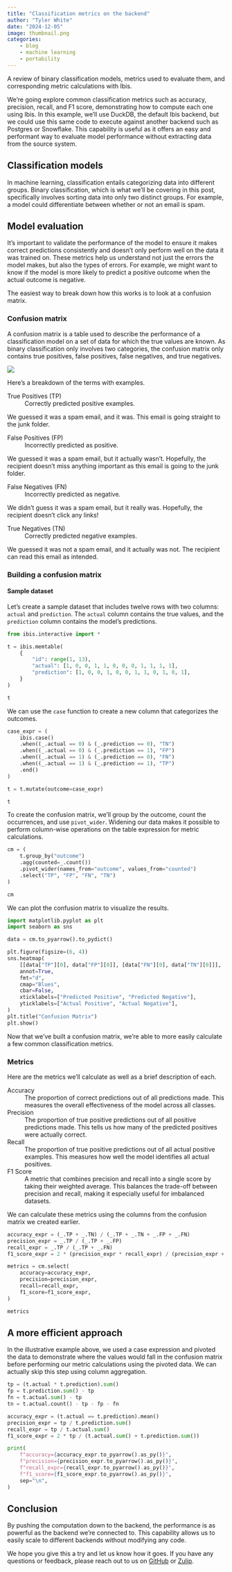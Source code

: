 ```yaml
---
title: "Classification metrics on the backend"
author: "Tyler White"
date: "2024-12-05"
image: thumbnail.png
categories:
    - blog
    - machine learning
    - portability
---
```


A review of binary classification models, metrics used to evaluate them, and
corresponding metric calculations with Ibis.

We're going explore common classification metrics such as accuracy, precision, recall,
and F1 score, demonstrating how to compute each one using Ibis. In this example, we'll
use DuckDB, the default Ibis backend, but we could use this same code to execute
against another backend such as Postgres or Snowflake. This capability is useful as it
offers an easy and performant way to evaluate model performance without extracting data
from the source system.

## Classification models

In machine learning, classification entails categorizing data into different groups.
Binary classification, which is what we'll be covering in this post, specifically
involves sorting data into only two distinct groups. For example, a model could
differentiate between whether or not an email is spam.

## Model evaluation

It's important to validate the performance of the model to ensure it makes correct
predictions consistently and doesn’t only perform well on the data it was trained on.
These metrics help us understand not just the errors the model makes, but also the
types of errors. For example, we might want to know if the model is more likely to
predict a positive outcome when the actual outcome is negative.

The easiest way to break down how this works is to look at a confusion matrix.

### Confusion matrix

A confusion matrix is a table used to describe the performance of a classification
model on a set of data for which the true values are known. As binary classification
only involves two categories, the confusion matrix only contains true positives, false
positives, false negatives, and true negatives.

![](confusion_matrix.png)

Here's a breakdown of the terms with examples.

True Positives (TP)
: Correctly predicted positive examples.

We guessed it was a spam email, and it was. This email is going straight to the junk
folder.

False Positives (FP)
: Incorrectly predicted as positive.

We guessed it was a spam email, but it actually wasn’t. Hopefully, the recipient
doesn’t miss anything important as this email is going to the junk folder.

False Negatives (FN)
: Incorrectly predicted as negative.

We didn't guess it was a spam email, but it really was. Hopefully, the recipient
doesn’t click any links!

True Negatives (TN)
: Correctly predicted negative examples.

We guessed it was not a spam email, and it actually was not. The recipient can read
this email as intended.

### Building a confusion matrix

#### Sample dataset

Let's create a sample dataset that includes twelve rows with two columns: `actual` and
`prediction`. The `actual` column contains the true values, and the `prediction` column
contains the model's predictions.

```python

from ibis.interactive import *

t = ibis.memtable(
    {
        "id": range(1, 13),
        "actual": [1, 0, 0, 1, 1, 0, 0, 0, 1, 1, 1, 1],
        "prediction": [1, 0, 0, 1, 0, 0, 1, 1, 0, 1, 0, 1],
    }
)

t
```

We can use the `case` function to create a new column that categorizes the outcomes.

```python

case_expr = (
    ibis.case()
    .when((_.actual == 0) & (_.prediction == 0), "TN")
    .when((_.actual == 0) & (_.prediction == 1), "FP")
    .when((_.actual == 1) & (_.prediction == 0), "FN")
    .when((_.actual == 1) & (_.prediction == 1), "TP")
    .end()
)

t = t.mutate(outcome=case_expr)

t
```

To create the confusion matrix, we'll group by the outcome, count the occurrences, and
use `pivot_wider`. Widening our data makes it possible to perform column-wise
operations on the table expression for metric calculations.

```python

cm = (
    t.group_by("outcome")
    .agg(counted=_.count())
    .pivot_wider(names_from="outcome", values_from="counted")
    .select("TP", "FP", "FN", "TN")
)

cm
```

We can plot the confusion matrix to visualize the results.

```python
import matplotlib.pyplot as plt
import seaborn as sns

data = cm.to_pyarrow().to_pydict()

plt.figure(figsize=(6, 4))
sns.heatmap(
    [[data["TP"][0], data["FP"][0]], [data["FN"][0], data["TN"][0]]],
    annot=True,
    fmt="d",
    cmap="Blues",
    cbar=False,
    xticklabels=["Predicted Positive", "Predicted Negative"],
    yticklabels=["Actual Positive", "Actual Negative"],
)
plt.title("Confusion Matrix")
plt.show()
```

Now that we've built a confusion matrix, we're able to more easily calculate a few
common classification metrics.

### Metrics

Here are the metrics we'll calculate as well as a brief description of each.

Accuracy
: The proportion of correct predictions out of all predictions made. This measures the
overall effectiveness of the model across all classes.

Precision
: The proportion of true positive predictions out of all positive predictions made.
This tells us how many of the predicted positives were actually correct.

Recall
: The proportion of true positive predictions out of all actual positive examples. This
measures how well the model identifies all actual positives.

F1 Score
: A metric that combines precision and recall into a single score by taking their
weighted average. This balances the trade-off between precision and recall, making it
especially useful for imbalanced datasets.

We can calculate these metrics using the columns from the confusion matrix we created
earlier.

```python

accuracy_expr = (_.TP + _.TN) / (_.TP + _.TN + _.FP + _.FN)
precision_expr = _.TP / (_.TP + _.FP)
recall_expr = _.TP / (_.TP + _.FN)
f1_score_expr = 2 * (precision_expr * recall_expr) / (precision_expr + recall_expr)

metrics = cm.select(
    accuracy=accuracy_expr,
    precision=precision_expr,
    recall=recall_expr,
    f1_score=f1_score_expr,
)

metrics
```

## A more efficient approach

In the illustrative example above, we used a case expression and pivoted the data to
demonstrate where the values would fall in the confusion matrix before performing our
metric calculations using the pivoted data. We can actually skip this step using column
aggregation.

```python
tp = (t.actual * t.prediction).sum()
fp = t.prediction.sum() - tp
fn = t.actual.sum() - tp
tn = t.actual.count() - tp - fp - fn

accuracy_expr = (t.actual == t.prediction).mean()
precision_expr = tp / t.prediction.sum()
recall_expr = tp / t.actual.sum()
f1_score_expr = 2 * tp / (t.actual.sum() + t.prediction.sum())

print(
    f"accuracy={accuracy_expr.to_pyarrow().as_py()}",
    f"precision={precision_expr.to_pyarrow().as_py()}",
    f"recall_expr={recall_expr.to_pyarrow().as_py()}",
    f"f1_score={f1_score_expr.to_pyarrow().as_py()}",
    sep="\n",
)
```

## Conclusion

By pushing the computation down to the backend, the performance is as powerful as the
backend we're connected to. This capability allows us to easily scale to different
backends without modifying any code.

We hope you give this a try and let us know how it goes. If you have any questions or
feedback, please reach out to us on [GitHub](https://github.com/ibis-project) or
[Zulip](https://ibis-project.zulipchat.com/).
